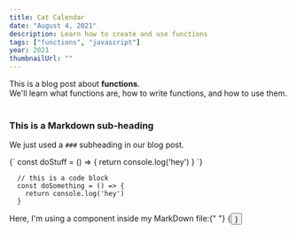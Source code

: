 ```yaml
---
title: Cat Calendar
date: "August 4, 2021"
description: Learn how to create and use functions
tags: ["functions", "javascript"]
year: 2021
thumbnailUrl: ""
---
```


<div>
  This is a blog post about <strong>functions</strong>. <br />
  We'll learn what functions are, how to write functions, and how to use them.
</div>

<br />

### This is a Markdown sub-heading

We just used a `###` subheading in our blog post.

<SyntaxHighlighter language="javascript">
  {`
    const doStuff = () => {
      return console.log('hey')
    }
  `}
</SyntaxHighlighter>

```
  // this is a code block
  const doSomething = () => {
    return console.log('hey')
  }
```

<div>
  Here, I'm using a component inside my MarkDown file:{" "}
  {<Button text={"Click me"} />}
</div>
